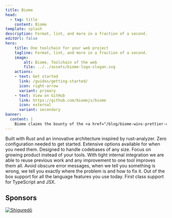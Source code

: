 ```yaml
---
title: Biome
head:
  - tag: title
    content: Biome
template: splash
description: Format, lint, and more in a fraction of a second.
editUrl: false
hero:
    title: One toolchain for your web project
    tagline: Format, lint, and more in a fraction of a second.
    image:
        alt: Biome, Toolchain of the web
        file: ../../assets/biome-logo-slogan.svg
    actions:
    - text: Get started
      link: /guides/getting-started/
      icon: right-arrow
      variant: primary
    - text: View on GitHub
      link: https://github.com/biomejs/biome
      icon: external
      variant: secondary
banner:
  content: |
    Biome claims the bounty of the <a href="/blog/biome-wins-prettier-challenge">Prettier challenge</a>!
---
```




<CardGrid stagger>
    <Card title="Fast" icon="rocket">
        Built with Rust and an innovative architecture inspired by rust-analyzer.
    </Card>
    <Card title="Simple" icon="pencil">
        Zero configuration needed to get started. Extensive options available for when you need them.
    </Card>
    <Card title="Scalable" icon="random">
        Designed to handle codebases of any size. Focus on growing product instead of your tools.
    </Card>
    <Card title="Optimized" icon="setting">
        With tight internal integration we are able to reuse previous work and any improvement to one tool improves them all.
    </Card>
    <Card title="Actionable & Informative" icon="information">
        Avoid obscure error messages, when we tell you something is wrong, we tell you exactly where the problem is and how to fix it.
    </Card>
    <Card title="Batteries Included" icon="add-document">
        Out of the box support for all the language features you use today. First class support for TypeScript and JSX.
    </Card>
</CardGrid>


## Sponsors

<div class="sponsors">
    <a class="sponsors-row" href="https://shiguredo.jp/" rel="nofollow">
      <img title="Shiguredō" src="https://camo.githubusercontent.com/58b1dd652b0e2bfb67b97b59c2785bd5694dc0e9e8f6ce2a4182eacc35ed1fec/68747470733a2f2f73686967757265646f2e6a702f6f6666696369616c5f73686967757265646f5f6c6f676f2e737667" data-canonical-src="https://shiguredo.jp/official_shiguredo_logo.svg"  />
    </a>
</div>

<Netlify />
